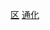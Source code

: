 {{Catnav|頁面分類|...|市辖区|吉林市辖区}}
{{Catnav|頁面分類|...|吉林县级行政区|通化区县市}}
{{Catnav|頁面分類|...|吉林地级市|通化|通化行政区划|通化区县市}}
{{catmore|二道江区|通化市二道江区}}

[[Category:通化区县市|区]]
[[Category:吉林市辖区|通化]]